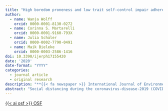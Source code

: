 ```yaml
---
title: "High boredom proneness and low trait self-control impair adherence to social distancing guidelines during the COVID-19 Pandemic"
author:
  - name: Wanja Wolff
    orcid: 0000-0001-8130-0272
  - name: Corinna S. Martarelli
    orcid: 0000-0001-9160-793X
  - name: Julia Schüler
    orcid: 0000-0002-7790-0491
  - name: Maik Bieleke
    orcid: 0000-0003-2586-1416
doi: 10.3390/ijerph17155420
date: '2020'
date-format: "YYYY"
categories:
  - journal article
  - original research
description: "**{{< fa newspaper >}} International Journal of Environmental Research and Public Health**"
abstract: "Social distancing during the coronavirus-disease-2019 (COVID-19) pandemic is crucial to reduce the spread of the virus. However, its effectiveness hinges on adherence by individuals who face substantial burdens from the required behavioral restrictions. Here, we investigate sources of individual variation in adhering to social distancing guidelines. In a high-powered study (*N* = 895), we tested direct and indirect effects of boredom and self-control on adherence. The results showed that both traits were important predictors of adherence but the underlying mechanisms differed. Specifically, individuals high in boredom perceived social distancing as more difficult, which in turn reduced their adherence (i.e., a mediated effect). In contrast, individuals high in self-control adhered more to the guidelines without perceiving them as more or less difficult; however, self-control moderated the effect of difficulty on adherence. Our results are immediately relevant to improve the efficacy of social distancing guidelines in the COVID-19 response."
---
```


<a class="btn btn-dark rounded-pill" href="https://osf.io/7ky2q/" role="button">{{< ai osf >}} OSF</a>
